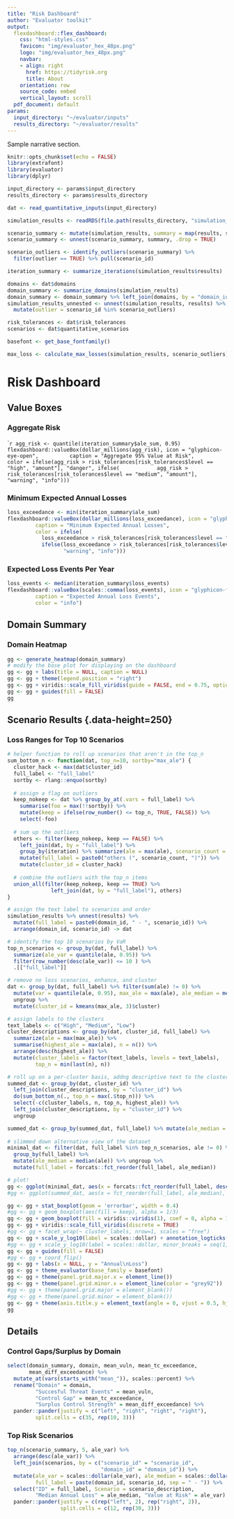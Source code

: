 ```yaml
---
title: "Risk Dashboard"
author: "Evaluator toolkit"
output:
  flexdashboard::flex_dashboard:
    css: "html-styles.css"
    favicon: "img/evaluator_hex_48px.png"
    logo: "img/evaluator_hex_48px.png"
    navbar:
    - align: right
      href: https://tidyrisk.org
      title: About
    orientation: row
    source_code: embed
    vertical_layout: scroll
  pdf_document: default
params:
  input_directory: "~/evaluator/inputs"
  results_directory: "~/evaluator/results"
---
```


Sample narrative section.

```r
knitr::opts_chunk$set(echo = FALSE) 
library(extrafont)
library(evaluator)
library(dplyr)

input_directory <- params$input_directory
results_directory <- params$results_directory
```

```r
dat <- read_quantitative_inputs(input_directory)

simulation_results <- readRDS(file.path(results_directory, "simulation_results.rds"))

scenario_summary <- mutate(simulation_results, summary = map(results, summarize_scenario)) 
scenario_summary <- unnest(scenario_summary, summary, .drop = TRUE)

scenario_outliers <- identify_outliers(scenario_summary) %>% 
  filter(outlier == TRUE) %>% pull(scenario_id)

iteration_summary <- summarize_iterations(simulation_results$results)

domains <- dat$domains
domain_summary <- summarize_domains(simulation_results)
domain_summary <- domain_summary %>% left_join(domains, by = "domain_id")
simulation_results_unnested <- unnest(simulation_results, results) %>% 
  mutate(outlier = scenario_id %in% scenario_outliers)

risk_tolerances <- dat$risk_tolerances
scenarios <- dat$quantitative_scenarios
```

```r
basefont <- get_base_fontfamily()
```

```r
max_loss <- calculate_max_losses(simulation_results, scenario_outliers)
```

Risk Dashboard
=======================================================================

Value Boxes
-----------------------------------------------------------------------

### Aggregate Risk

````r
agg_risk <- quantile(iteration_summary$ale_sum, 0.95)
flexdashboard::valueBox(dollar_millions(agg_risk), icon = "glyphicon-eye-open",
         caption = "Aggregate 95% Value at Risk",
         color = ifelse(agg_risk > risk_tolerances[risk_tolerances$level == "high", "amount"], "danger", ifelse(
           agg_risk > risk_tolerances[risk_tolerances$level == "medium", "amount"], "warning", "info")))
```

### Minimum Expected Annual Losses

```r
loss_exceedance <- min(iteration_summary$ale_sum)
flexdashboard::valueBox(dollar_millions(loss_exceedance), icon = "glyphicon-warning-sign",
         caption = "Minimum Expected Annual Losses",
         color = ifelse(
           loss_exceedance > risk_tolerances[risk_tolerances$level == "high", "amount"], "danger", 
           ifelse(loss_exceedance > risk_tolerances[risk_tolerances$level == "medium", "amount"], 
                  "warning", "info")))
```

### Expected Loss Events Per Year

```r
loss_events <- median(iteration_summary$loss_events)
flexdashboard::valueBox(scales::comma(loss_events), icon = "glyphicon-flag",
         caption = "Expected Annual Loss Events",
         color = "info")
```

Domain Summary {data-height=150}
-----------------------------------------------------------------------

### Domain Heatmap {.no-padding}

```r
gg <- generate_heatmap(domain_summary)
# modify the base plot for displaying on the dashboard
gg <- gg + labs(title = NULL, caption = NULL)
gg <- gg + theme(legend.position = "right")
gg <- gg + viridis::scale_fill_viridis(guide = FALSE, end = 0.75, option = "D")
gg <- gg + guides(fill = FALSE)
gg
```

Scenario Results {.data-height=250}
-----------------------------------------------------------------------

### Loss Ranges for Top 10 Scenarios {.no-padding}

```r
# helper function to roll up scenarios that aren't in the top_n
sum_bottom_n <- function(dat, top_n=10, sortby="max_ale") {
  cluster_hack <- max(dat$cluster_id)
  full_label <- "full_label"
  sortby <- rlang::enquo(sortby)
  
  # assign a flag on outliers
  keep_nokeep <- dat %>% group_by_at(.vars = full_label) %>% 
    summarise(foo = max(!!sortby)) %>% 
    mutate(keep = ifelse(row_number() <= top_n, TRUE, FALSE)) %>% 
    select(-foo)
  
  # sum up the outliers
  others <- filter(keep_nokeep, keep == FALSE) %>% 
    left_join(dat, by = "full_label") %>% 
    group_by(iteration) %>% summarize(ale = max(ale), scenario_count = n()) %>% 
    mutate(full_label = paste0("others (", scenario_count, ")")) %>% 
    mutate(cluster_id = cluster_hack)
  
  # combine the outliers with the top_n items
  union_all(filter(keep_nokeep, keep == TRUE) %>% 
              left_join(dat, by = "full_label"), others)
}

# assign the text label to scenarios and order
simulation_results %>% unnest(results) %>% 
  mutate(full_label = paste0(domain_id, " - ", scenario_id)) %>% 
  arrange(domain_id, scenario_id) -> dat 

# identify the top 10 scenarios by VaR
top_n_scenarios <- group_by(dat, full_label) %>% 
  summarize(ale_var = quantile(ale, 0.95)) %>% 
  filter(row_number(desc(ale_var)) <= 10 ) %>% 
  .[["full_label"]]

# remove no loss scenarios, enhance, and cluster
dat <- group_by(dat, full_label) %>% filter(sum(ale) != 0) %>% 
  mutate(var = quantile(ale, 0.95), max_ale = max(ale), ale_median = median(ale)) %>% 
  ungroup %>% 
  mutate(cluster_id = kmeans(max_ale, 3)$cluster)

# assign labels to the clusters
text_labels <- c("High", "Medium", "Low")
cluster_descriptions <- group_by(dat, cluster_id, full_label) %>% 
  summarize(ale = max(max_ale)) %>% 
  summarise(highest_ale = max(ale), n = n()) %>% 
  arrange(desc(highest_ale)) %>% 
  mutate(cluster_labels = factor(text_labels, levels = text_labels),
         top_n = min(last(n), n))

# roll up on a per-cluster basis, addng descriptive text to the cluster
summed_dat <- group_by(dat, cluster_id) %>% 
  left_join(cluster_descriptions, by = "cluster_id") %>% 
  do(sum_bottom_n(., top_n = max(.$top_n))) %>% 
  select(-c(cluster_labels, n, top_n, highest_ale)) %>% 
  left_join(cluster_descriptions, by = "cluster_id") %>% 
  ungroup

summed_dat <- group_by(summed_dat, full_label) %>% mutate(ale_median = median(ale))
  
# slimmed down alternative view of the dataset
minimal_dat <- filter(dat, full_label %in% top_n_scenarios, ale != 0) %>% 
  group_by(full_label) %>% 
  mutate(ale_median = median(ale)) %>% ungroup %>% 
  mutate(full_label = forcats::fct_reorder(full_label, ale_median))

# plot!
gg <- ggplot(minimal_dat, aes(x = forcats::fct_reorder(full_label, desc(ale_median)), y = ale + 1))
#gg <- ggplot(summed_dat, aes(x = fct_reorder(full_label, ale_median), y = ale))

gg <- gg + stat_boxplot(geom = 'errorbar', width = 0.4)
#gg <- gg + geom_boxplot(aes(fill = keep), alpha = 1/3)
gg <- gg + geom_boxplot(fill = viridis::viridis(1), coef = 0, alpha = 1/3, outlier.shape = NA)
gg <- gg + viridis::scale_fill_viridis(discrete = TRUE)
#gg <- gg + facet_wrap(~ cluster_labels, nrow=1, scales = "free")
gg <- gg + scale_y_log10(label = scales::dollar) + annotation_logticks()
#gg <- gg + scale_y_log10(label = scales::dollar, minor_breaks = seq(1, max(gg$data$ale), 100000))
gg <- gg + guides(fill = FALSE)
#gg <- gg + coord_flip()
gg <- gg + labs(x = NULL, y = "Annual\nLoss") 
gg <- gg + theme_evaluator(base_family = basefont)
gg <- gg + theme(panel.grid.major.x = element_line())
gg <- gg + theme(panel.grid.minor.x = element_line(color = "grey92"))
#gg <- gg + theme(panel.grid.major = element_blank())
#gg <- gg + theme(panel.grid.minor = element_blank())
gg <- gg + theme(axis.title.y = element_text(angle = 0, vjust = 0.5, hjust = 0))
gg
```


Details
-----------------------------------------------------------------------

### Control Gaps/Surplus by Domain

```r
select(domain_summary, domain, mean_vuln, mean_tc_exceedance, 
       mean_diff_exceedance) %>% 
  mutate_at(vars(starts_with("mean_")), scales::percent) %>% 
  rename("Domain" = domain, 
         "Succesful Threat Events" = mean_vuln,
         "Control Gap" = mean_tc_exceedance,
         "Surplus Control Strength" = mean_diff_exceedance) %>% 
  pander::pander(justify = c("left", "right", "right", "right"), 
         split.cells = c(35, rep(10, 3)))
```

### Top Risk Scenarios

```r
top_n(scenario_summary, 5, ale_var) %>% 
  arrange(desc(ale_var)) %>% 
  left_join(scenarios, by = c("scenario_id" = "scenario_id", 
                              "domain_id" = "domain_id")) %>%
  mutate(ale_var = scales::dollar(ale_var), ale_median = scales::dollar(ale_median),
         full_label = paste(domain_id, scenario_id, sep = " - ")) %>% 
  select("ID" = full_label, Scenario = scenario_description, 
         "Median Annual Loss" = ale_median, "Value at Risk" = ale_var) %>% 
  pander::pander(justify = c(rep("left", 2), rep("right", 2)), 
                 split.cells = c(12, rep(30, 3)))
```
